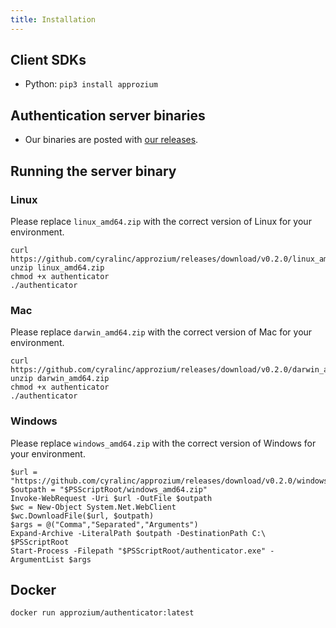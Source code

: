 ```yaml
---
title: Installation
---
```


## Client SDKs

- Python: `pip3 install approzium`

## Authentication server binaries

- Our binaries are posted with [our releases](https://github.com/cyralinc/approzium/releases).

## Running the server binary

### Linux

Please replace `linux_amd64.zip` with the correct version of Linux for your environment.

```
curl https://github.com/cyralinc/approzium/releases/download/v0.2.0/linux_amd64.zip
unzip linux_amd64.zip
chmod +x authenticator
./authenticator
```

### Mac

Please replace `darwin_amd64.zip` with the correct version of Mac for your environment.

```
curl https://github.com/cyralinc/approzium/releases/download/v0.2.0/darwin_amd64.zip
unzip darwin_amd64.zip
chmod +x authenticator
./authenticator
```

### Windows

Please replace `windows_amd64.zip` with the correct version of Windows for your environment.

```
$url = "https://github.com/cyralinc/approzium/releases/download/v0.2.0/windows_amd64.zip"
$outpath = "$PSScriptRoot/windows_amd64.zip"
Invoke-WebRequest -Uri $url -OutFile $outpath
$wc = New-Object System.Net.WebClient
$wc.DownloadFile($url, $outpath)
$args = @("Comma","Separated","Arguments")
Expand-Archive -LiteralPath $outpath -DestinationPath C:\ $PSScriptRoot
Start-Process -Filepath "$PSScriptRoot/authenticator.exe" -ArgumentList $args
```

## Docker
```
docker run approzium/authenticator:latest
```
